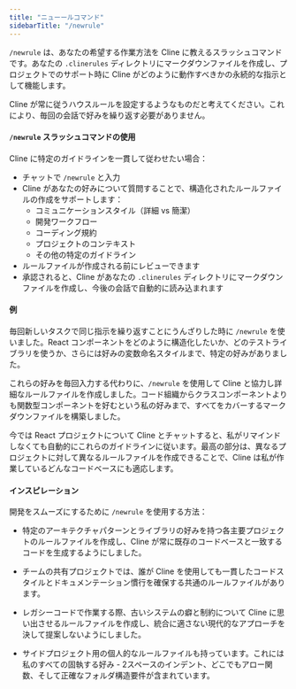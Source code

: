 ```yaml
---
title: "ニューールコマンド"
sidebarTitle: "/newrule"
---
```


`/newrule` は、あなたの希望する作業方法を Cline に教えるスラッシュコマンドです。あなたの `.clinerules` ディレクトリにマークダウンファイルを作成し、プロジェクトでのサポート時に Cline がどのように動作すべきかの永続的な指示として機能します。

Cline が常に従うハウスルールを設定するようなものだと考えてください。これにより、毎回の会話で好みを繰り返す必要がありません。

#### `/newrule` スラッシュコマンドの使用

Cline に特定のガイドラインを一貫して従わせたい場合：

-   チャットで `/newrule` と入力
-   Cline があなたの好みについて質問することで、構造化されたルールファイルの作成をサポートします：
    -   コミュニケーションスタイル（詳細 vs 簡潔）
    -   開発ワークフロー
    -   コーディング規約
    -   プロジェクトのコンテキスト
    -   その他の特定のガイドライン
-   ルールファイルが作成される前にレビューできます
-   承認されると、Cline があなたの `.clinerules` ディレクトリにマークダウンファイルを作成し、今後の会話で自動的に読み込まれます

#### 例

毎回新しいタスクで同じ指示を繰り返すことにうんざりした時に `/newrule` を使いました。React コンポーネントをどのように構造化したいか、どのテストライブラリを使うか、さらには好みの変数命名スタイルまで、特定の好みがありました。

これらの好みを毎回入力する代わりに、`/newrule` を使用して Cline と協力し詳細なルールファイルを作成しました。コード組織からクラスコンポーネントよりも関数型コンポーネントを好むという私の好みまで、すべてをカバーするマークダウンファイルを構築しました。

今では React プロジェクトについて Cline とチャットすると、私がリマインドしなくても自動的にこれらのガイドラインに従います。最高の部分は、異なるプロジェクトに対して異なるルールファイルを作成できることで、Cline は私が作業しているどんなコードベースにも適応します。

#### インスピレーション

開発をスムーズにするために `/newrule` を使用する方法：

-   特定のアーキテクチャパターンとライブラリの好みを持つ各主要プロジェクトのルールファイルを作成し、Cline が常に既存のコードベースと一致するコードを生成するようにしました。

-   チームの共有プロジェクトでは、誰が Cline を使用しても一貫したコードスタイルとドキュメンテーション慣行を確保する共通のルールファイルがあります。

-   レガシーコードで作業する際、古いシステムの癖と制約について Cline に思い出させるルールファイルを作成し、統合に適さない現代的なアプローチを決して提案しないようにしました。

-   サイドプロジェクト用の個人的なルールファイルも持っています。これには私のすべての固執する好み - 2スペースのインデント、どこでもアロー関数、そして正確なフォルダ構造要件が含まれています。
